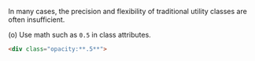 In many cases, the precision and flexibility of traditional utility classes are often insufficient.

(o) Use math such as `0.5` in class attributes.
```html
<div class="opacity:**.5**">
```